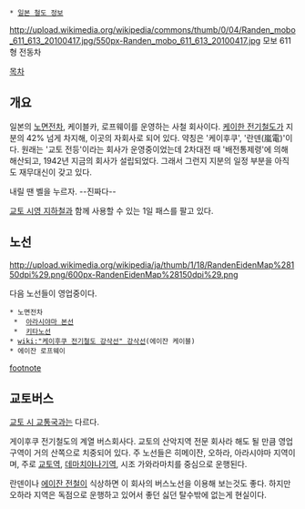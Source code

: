 {{{+1 京福電気鉄道 / Keifuku Electric Railroad }}}
 * [[일본 철도 정보]]
http://upload.wikimedia.org/wikipedia/commons/thumb/0/04/Randen_mobo_611_613_20100417.jpg/550px-Randen_mobo_611_613_20100417.jpg
모보 611형 전동차

[[목차]]
== 개요 ==
일본의 [[노면전차]], 케이블카, 로프웨이를 운영하는 사철 회사이다. [[케이한 전기철도]]가 지분의 42% 넘게 차지해, 이곳의 자회사로 되어 있다. 약칭은 '케이후쿠', '란덴(嵐電)'이다. 원래는 '교토 전등'이라는 회사가 운영중이었는데 2차대전 때 '배전통제령'에 의해 해산되고, 1942년 지금의 회사가 설립되었다. 그래서 그런지 지분의 일정 부분을 아직도 재무대신이 갖고 있다.

내릴 땐 벨을 누르자. --진짜다--

[[교토 시영 지하철]]과 함께 사용할 수 있는 1일 패스를 팔고 있다.
== 노선 ==
http://upload.wikimedia.org/wikipedia/ja/thumb/1/18/RandenEidenMap%28150dpi%29.png/600px-RandenEidenMap%28150dpi%29.png

다음 노선들이 영업중이다.

 * 노면전차
  * {{{#d7003a ■}}} [[아라시야마 본선]]
  * {{{#5654a2 ■}}} [[키타노선]]
 * [[wiki:"케이후쿠 전기철도 강삭선" 강삭선]](에이잔 케이블)
 * 에이잔 로프웨이

[[footnote]]

== 교토버스 ==

[[교토 시 교통국]]과는 다르다.

게이후쿠 전기철도의 계열 버스회사다. 교토의 산악지역 전문 회사라 해도 될 만큼 영업구역이 거의 산쪽으로 치중되어 있다. 주 노선들은 히메이잔, 오하라, 아라시야마 지역이며, 주로 [[교토역]], [[데마치야나기역]], 시조 가와라마치를 중심으로 운행된다.

란덴이나 [[에이잔 전철]]이 식상하면 이 회사의 버스노선을 이용해 보는것도 좋다. 하지만 오하라 지역은 독점으로 운행하고 있어서 좋던 싫던 탈수밖에 없는게 현실이다.

